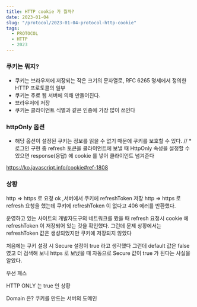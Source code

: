 ```yaml
---
title: HTTP cookie 가 뭘까?
date: 2023-01-04
slug: "/protocol/2023-01-04-protocol-http-cookie"
tags:
  - PROTOCOL
  - HTTP
  - 2023
---
```


### 쿠키는 뭐지?
* 쿠키는 브라우저에 저장되는 작은 크기의 문자열로, RFC 6265 명세에서 정의한 HTTP 프로토콜의 일부
* 쿠키는 주로 웹 서버에 의해 만들어진다.
* 브라우저에 저장
* 쿠키는 클라이언트 식별과 같은 인증에 가장 많이 쓰인다

### httpOnly 옵션
* 해당 옵션이 설정된 쿠키는 정보를 읽을 수 없기 때문에 쿠키를 보호할 수 있다.
// * 로그인 구현 중 refresh 토큰을 클라이언트에 보낼 때 HttpOnly 속성을 설정할 수 있으면 response(응답) 에 cookie 를 넣어 클라이언트 넘겨준다

https://ko.javascript.info/cookie#ref-1808

### 상황

http => https 로 요청 ok ,서버에서 쿠키에 refreshToken 저장
http => https 로  refresh 요청을 했는데 쿠키에 refreshToken 이 없다고 406 에러를 반환했다.


운영하고 있는 사이트의 개발자도구의 네트워크를 봤을 때 refresh 요청시 cookie 에 refreshToken 이 저장되어 있는 것을 확인했다. 그런데 문제 상황에서는 refreshToken 값은 생성되었지만 쿠키에 저장되지 않았다

처음에는 쿠키 설정 시 Secure 설정이 true 라고 생각했다
그런데 default 값은 false 였고 더 검색해 보니
https 로 보냈을 때 자동으로 Secure 값이 true 가 된다는 사실을 알았다.

우선 패스

HTTP ONLY 는 true 인 상황

Domain 은?
쿠키를 만드는 서버의 도메인